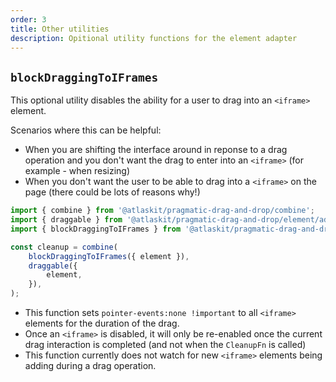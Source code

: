 ```yaml
---
order: 3
title: Other utilities
description: Opitional utility functions for the element adapter
---
```


## `blockDraggingToIFrames`

This optional utility disables the ability for a user to drag into an `<iframe>` element.

Scenarios where this can be helpful:

- When you are shifting the interface around in reponse to a drag operation and you don't want the
  drag to enter into an `<iframe>` (for example - when resizing)
- When you don't want the user to be able to drag into a `<iframe>` on the page (there could be lots
  of reasons why!)

```ts
import { combine } from '@atlaskit/pragmatic-drag-and-drop/combine';
import { draggable } from '@atlaskit/pragmatic-drag-and-drop/element/adapter';
import { blockDraggingToIFrames } from '@atlaskit/pragmatic-drag-and-drop/element/block-dragging-to-iframes';

const cleanup = combine(
	blockDraggingToIFrames({ element }),
	draggable({
		element,
	}),
);
```

- This function sets `pointer-events:none !important` to all `<iframe>` elements for the duration of
  the drag.
- Once an `<iframe>` is disabled, it will only be re-enabled once the current drag interaction is
  completed (and not when the `CleanupFn` is called)
- This function currently does not watch for new `<iframe>` elements being adding during a drag
  operation.
